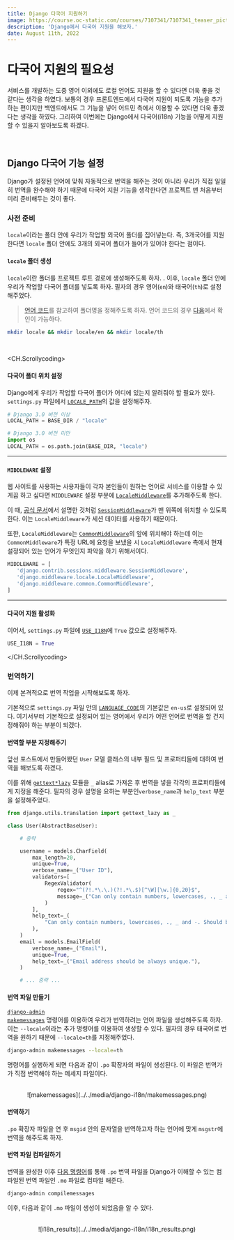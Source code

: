 ```yaml
---
title: Django 다국어 지원하기 
image: https://course.oc-static.com/courses/7107341/7107341_teaser_picture_1633008310.jpg
description: 'Django에서 다국어 지원을 해보자.'
date: August 11th, 2022
---
```



# 다국어 지원의 필요성

서비스를 개발하는 도중 영어 이외에도 로컬 언어도 지원을 할 수 있다면 더욱 좋을 것 같다는 생각을 하였다.
보통의 경우 프론트엔드에서 다국어 지원이 되도록 기능을 추가하는 편이지만 백엔드에서도 그 기능을 넣어 어드민 측에서 이용할 수 있다면 더욱 좋겠다는 생각을 하였다.
그리하여 이번에는 Django에서 다국어(i18n) 기능을 어떻게 지원할 수 있을지 알아보도록 하겠다.

<br/>

## Django 다국어 기능 설정

Django가 설정된 언어에 맞춰 자동적으로 번역을 해주는 것이 아니라 우리가 직접 일일히 번역을 완수해야 하기 때문에
다국어 지원 기능을 생각한다면 프로젝트 맨 처음부터 미리 준비해두는 것이 좋다.

### 사전 준비

`locale`이라는 폴더 안에 우리가 작업할 외국어 폴더를 집어넣는다. 즉, 3개국어를 지원한다면 `locale` 폴더 안에도 3개의 외국어 폴더가 들어가 있어야 한다는 점이다.

#### `locale` 폴더 생성

`locale`이란 폴더를 프로젝트 루트 경로에 생성해주도록 하자. .
이후, `locale` 폴더 안에 우리가 작업할 다국어 폴더를 넣도록 하자.
필자의 경우 영어(`en`)와 태국어(`th`)로 설정해주었다.

> <a href="https://docs.djangoproject.com/en/4.1/topics/i18n/#term-language-code" target="_blank">언어 코드</a>를 참고하여 폴더명을 정해주도록 하자.
언어 코드의 경우 <a href="http://www.i18nguy.com/unicode/language-identifiers.html" target="_blank">다음</a>에서 확인이 가능하다.

```bash
mkdir locale && mkdir locale/en && mkdir locale/th
```

<br/>

<CH.Scrollycoding>

#### 다국어 폴더 위치 설정

Django에게 우리가 작업할 다국어 폴더가 어디에 있는지 알려줘야 할 필요가 있다.
`settings.py` 파일에서 <a href="https://docs.djangoproject.com/en/4.1/ref/settings/#locale-paths" target="_blank"><code>LOCALE_PATH</code></a>의 값을 설정해주자.

```py settings.py
# Django 3.0 버전 이상
LOCAL_PATH = BASE_DIR / "locale"

# Django 3.0 버전 미만
import os
LOCAL_PATH = os.path.join(BASE_DIR, "locale")
```

---

#### `MIDDLEWARE` 설정

웹 사이트를 사용하는 사용자들이 각자 본인들이 원하는 언어로 서비스를 이용할 수 있게끔 하고 싶다면 `MIDDLEWARE` 설정 부분에 <a href="https://docs.djangoproject.com/en/4.1/ref/middleware/#module-django.middleware.locale" target="_blank"><code>LocaleMiddleware</code></a>를 추가해주도록 한다.

이 때, <a href="https://docs.djangoproject.com/en/4.1/topics/i18n/translation/#how-django-discovers-language-preference" target="_blank">공식 문서</a>에서 설명한 것처럼 <a href="https://docs.djangoproject.com/en/4.1/ref/middleware/#module-django.contrib.sessions.middleware" target="_blank"><code>SessionMiddleware</code></a>가 맨 위쪽에 위치할 수 있도록 한다.
이는 `LocaleMiddleware`가 세션 데이터를 사용하기 때문이다.

또한, `LocaleMiddleware`는 <a href="https://docs.djangoproject.com/en/4.1/ref/middleware/#module-django.middleware.common" target="_blank"><code>CommonMiddleware</code></a>의 앞에 위치해야 하는데 이는 `CommonMiddleware`가 특정 URL에 요청을 보냈을 시 `LocaleMiddleware` 측에서 현재 설정되어 있는 언어가 무엇인지 파악을 하기 위해서이다.

```py settings.py
MIDDLEWARE = [
   'django.contrib.sessions.middleware.SessionMiddleware',
   'django.middleware.locale.LocaleMiddleware',
   'django.middleware.common.CommonMiddleware',
]
```

---

#### 다국어 지원 활성화

이어서, `settings.py` 파일에 <a href="https://docs.djangoproject.com/en/4.1/ref/settings/#std-setting-USE_I18N" target="_blank"><code>USE_I18N</code></a>에 `True` 값으로 설정해주자.

```py settings.py
USE_I18N = True
```

</CH.Scrollycoding>

### 번역하기

이제 본격적으로 번역 작업을 시작해보도록 하자.

기본적으로 `settings.py` 파일 안의 <a href="https://docs.djangoproject.com/en/4.1/ref/settings/#language-code" target="_blank"><code>LANGUAGE_CODE</code></a>의 기본값은 `en-us`로 설정되어 있다.
여기서부터 기본적으로 설정되어 있는 영어에서 우리가 어떤 언어로 번역을 할 건지 정해줘야 하는 부분이 되겠다.

#### 번역할 부분 지정해주기

앞선 포스트에서 만들어봤던 `User` 모델 클래스의 내부 필드 및 프로퍼티들에 대하여 번역을 해보도록 하겠다.

이를 위해 <a href="https://docs.djangoproject.com/en/4.1/ref/utils/#django.utils.translation.gettext_lazy" target="_blank"><code>gettext\*lazy</code></a> 모듈을 `_` alias로 가져온 후 번역을 넣을 각각의 프로퍼티들에게 지정을 해준다. 필자의 경우 설명을 요하는 부분인`verbose_name`과 `help_text` 부분을 설정해주었다.

```py users/models.py focus=1,10,17:19,22,24 box=1[38:54],10[22:34],17[19:20],22[22:32],24[19:62]
from django.utils.translation import gettext_lazy as _

class User(AbstractBaseUser):

    # 중략

    username = models.CharField(
        max_length=20,
        unique=True,
        verbose_name=_("User ID"),
        validators=[
            RegexValidator(
                regex="^(?!.*\.\.)(?!.*\.$)[^\W][\w.]{0,20}$",
                message=_("Can only contain numbers, lowercases, ., _ and -"),
            )
        ],
        help_text=_(
            "Can only contain numbers, lowercases, ., _ and -. Should be unique less than 20 characters."
        ),
    )
    email = models.EmailField(
        verbose_name=_("Email"),
        unique=True,
        help_text=_("Email address should be always unique."),
    )

    # ... 중략 ...
```

#### 번역 파일 만들기

<a href="https://docs.djangoproject.com/en/4.1/ref/django-admin/#makemessages" target="_blank"><code>django-admin makemessages</code></a> 명령어를 이용하여 
우리가 번역하려는 언어 파일을 생성해주도록 하자. 이는 `--locale`이라는 추가 명령어를 이용하여 생성할 수 있다.
필자의 경우 태국어로 번역을 원하기 때문에 `--locale=th`를 지정해주었다.

```bash
django-admin makemessages --locale=th
```

명령어를 실행하게 되면 다음과 같이 `.po` 확장자의 파일이 생성된다. 이 파일은 번역가가 직접 번역해야 하는 메세지 파일이다.

<br/>
<center>![makemessages](../../media/django-i18n/makemessages.png)</center>

#### 번역하기

`.po` 확장자 파일을 연 후 `msgid` 안의 문자열을 번역하고자 하는 언어에 맞게 `msgstr`에 번역을 해주도록 하자.

#### 번역 파일 컴파일하기

번역을 완성한 이후 <a href="https://docs.djangoproject.com/en/4.1/ref/django-admin/#compilemessages" target="_blank">다음 명령어</a>를 통해 `.po` 번역 파일을 Django가 이해할 수 있는 컴파일된 번역 파일인 `.mo` 파일로 컴파일 해준다.

```bash
django-admin compilemessages
```

이후, 다음과 같이 `.mo` 파일이 생성이 되었음을 알 수 있다.

<br/>
<center>![i18n_results](../../media/django-i18n/i18n_results.png)</center>
